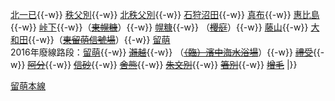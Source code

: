 {{鐵道路線|
| 模板名稱 = 留萌本線
| 名稱 = [[File:JR logo (hokkaido).svg|25px|北海道旅客鐵道|link=北海道旅客鐵道]] [[留萌本線]]
| 代表色 = #2cb431
| 背景顏色 = #FFFFFF 
| 車站列表 = [[深川站|深川]]{{-w}} [[北一已站|北一已]]{{-w}} [[秩父別站|秩父別]]{{-w}} [[北秩父別站|北秩父別]]{{-w}} [[石狩沼田站|石狩沼田]]{{-w}} [[真布站|真布]]{{-w}} [[惠比島站|惠比島]]{{-w}} [[峠下站|峠下]]{{-w}}（<del>[[東幌糠站|東幌糠]]</del>）{{-w}} [[幌糠站|幌糠]]{{-w}} （<del>[[櫻庭站|櫻庭]]</del>）{{-w}} [[藤山站|藤山]]{{-w}} [[大和田站 (北海道)|大和田]]{{-w}}（<del>[[東留萌信號場]]</del>）{{-w}} [[留萌站|留萌]]<br />2016年廢線路段：[[留萌站|留萌]]{{-w}} <del>[[瀨越站|瀨越]]</del>{{-w}} （<del>[[濱中海水浴場站|（臨）濱中海水浴場]]</del>）{{-w}} <del>[[禮受站|禮受]]</del>{{-w}} <del>[[阿分站|阿分]]</del>{{-w}} <del>[[信砂站|信砂]]</del>{{-w}} <del>[[舍熊站|舍熊]]</del>{{-w}} <del>[[朱文別站|朱文別]]</del>{{-w}} <del>[[箸別站|箸別]]</del>{{-w}} <del>[[增毛站|增毛]]</del>
|}}<noinclude>
[[Category:北海道旅客鐵道路線模板|留萌本線]]
</noinclude>